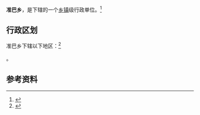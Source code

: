 {{中国乡级行政区|54/22/31/204/000}}

'''准巴乡'''，是{{PRC admin/fullname|54/22/31/204/000|3}}下辖的一个[[乡镇|乡镇]]级行政单位。<ref>{{PRC admin/ref sgc|{{PRC admin/parent|54/22/31/204/000}}}}</ref>

== 行政区划 ==

准巴乡下辖以下地区：<ref>{{PRC admin/ref sgc|54/22/31/204/000}}</ref>

{{PRC admin/children|54/22/31/204/000}}。

== 参考资料 ==

{{reflist}}

{{PRC admin/navcat|54/22/31/204/000}}
{{西藏行政区划小作品}}